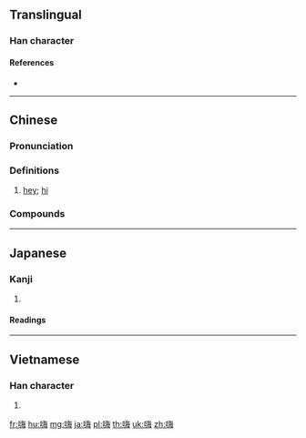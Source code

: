 {{character info/new}}
==Translingual==

===Han character===
{{Han char|rn=30|rad=口|as=10|sn=13|four=68057|canj=REOY|ids=⿰口海}}

====References====
* {{Han ref|kx=0204.111|dkj=04137|hdz=10671.030|uh=55E8|ud=21992|bh=B6D9|bd=46809}}

----

==Chinese==
{{zh-forms}}

===Pronunciation===
{{zh-pron
|m=hāi
|c=hoi1
|mn=hài
|mn-t=hai2/hai1
|w=0he
|cat=intj
}}

===Definitions===
{{zh-hanzi}}

# {{lb|zh|colloquial}} [[hey]]; [[hi]]

===Compounds===
{{zh-der|嗨喲}}

----

==Japanese==

===Kanji===
{{ja-kanji|grade=|rs=口10}}

# {{defn|lang=ja|sort=口10}}

====Readings====
{{ja-readings
|goon=[[かい]] (kai)
|kanon=[[かい]] (kai)
|toon=[[はい]] (hai)
|kun=}}

----

==Vietnamese==

===Han character===
{{vi-hantu|[[hải]]|rs=口10}}

# {{defn|lang=vi|sort=口10}}

[[fr:嗨]]
[[hu:嗨]]
[[mg:嗨]]
[[ja:嗨]]
[[pl:嗨]]
[[th:嗨]]
[[uk:嗨]]
[[zh:嗨]]